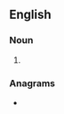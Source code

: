 ==English==

===Noun===
{{head|en|noun plural form}}

# {{plural of|carbine|lang=en}}

===Anagrams===
* {{anagrams|en|a=abceinrs|brisance}}